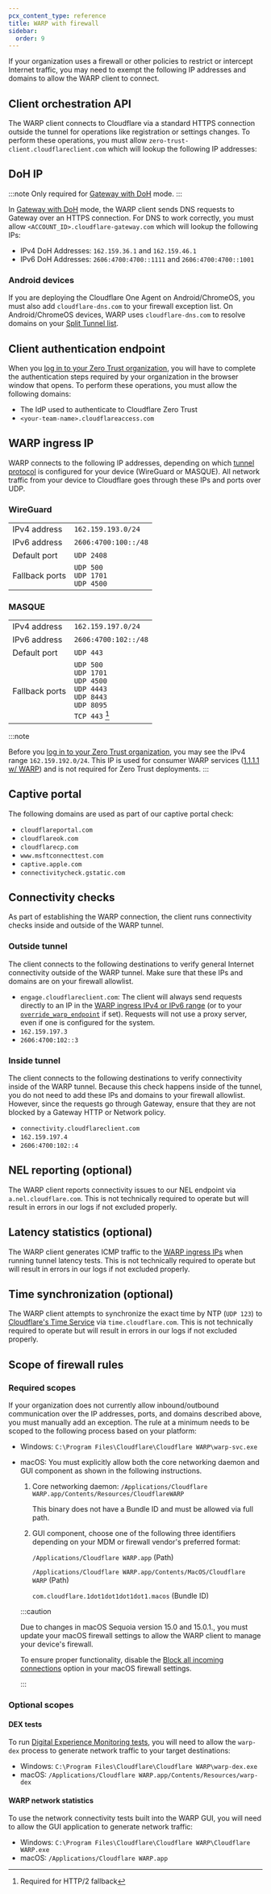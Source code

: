 ```yaml
---
pcx_content_type: reference
title: WARP with firewall
sidebar:
  order: 9
---
```



If your organization uses a firewall or other policies to restrict or intercept Internet traffic, you may need to exempt the following IP addresses and domains to allow the WARP client to connect.

## Client orchestration API

The WARP client connects to Cloudflare via a standard HTTPS connection outside the tunnel for operations like registration or settings changes. To perform these operations, you must allow `zero-trust-client.cloudflareclient.com` which will lookup the following IP addresses:

<Render file="warp/client-orchestration-ips" />

## DoH IP

:::note
Only required for [Gateway with DoH](/cloudflare-one/connections/connect-devices/warp/configure-warp/warp-modes/#gateway-with-doh) mode.
:::

In [Gateway with DoH](/cloudflare-one/connections/connect-devices/warp/configure-warp/warp-modes/#gateway-with-doh) mode, the WARP client sends DNS requests to Gateway over an HTTPS connection. For DNS to work correctly, you must allow `<ACCOUNT_ID>.cloudflare-gateway.com` which will lookup the following IPs:

- IPv4 DoH Addresses: `162.159.36.1` and `162.159.46.1`
- IPv6 DoH Addresses: `2606:4700:4700::1111` and `2606:4700:4700::1001`

### Android devices

If you are deploying the Cloudflare One Agent on Android/ChromeOS, you must also add `cloudflare-dns.com` to your firewall exception list. On Android/ChromeOS devices, WARP uses `cloudflare-dns.com` to resolve domains on your [Split Tunnel list](/cloudflare-one/connections/connect-devices/warp/configure-warp/route-traffic/split-tunnels/#domain-based-split-tunnels).

## Client authentication endpoint

When you [log in to your Zero Trust organization](/cloudflare-one/connections/connect-devices/warp/deployment/manual-deployment/), you will have to complete the authentication steps required by your organization in the browser window that opens. To perform these operations, you must allow the following domains:

- The IdP used to authenticate to Cloudflare Zero Trust
- `<your-team-name>.cloudflareaccess.com`

## WARP ingress IP

WARP connects to the following IP addresses, depending on which [tunnel protocol](/cloudflare-one/connections/connect-devices/warp/configure-warp/warp-settings/#device-tunnel-protocol) is configured for your device (WireGuard or MASQUE). All network traffic from your device to Cloudflare goes through these IPs and ports over UDP.

### WireGuard

|                |                                             |
| -------------- | ------------------------------------------- |
| IPv4 address   | `162.159.193.0/24`                          |
| IPv6 address   | `2606:4700:100::/48`                        |
| Default port   | `UDP 2408`                                  |
| Fallback ports | `UDP 500` <br/> `UDP 1701` <br/> `UDP 4500` |

### MASQUE

|                |                                                                                                                     |
| -------------- | ------------------------------------------------------------------------------------------------------------------- |
| IPv4 address   | `162.159.197.0/24`                                                                                                  |
| IPv6 address   | `2606:4700:102::/48`                                                                                                |
| Default port   | `UDP 443`                                                                                                           |
| Fallback ports | `UDP 500` <br/> `UDP 1701` <br/> `UDP 4500` <br/> `UDP 4443` <br/> `UDP 8443` <br/> `UDP 8095` <br/> `TCP 443` [^1] |

[^1]: Required for HTTP/2 fallback

:::note

Before you [log in to your Zero Trust organization](/cloudflare-one/connections/connect-devices/warp/deployment/manual-deployment/), you may see the IPv4 range `162.159.192.0/24`. This IP is used for consumer WARP services ([1.1.1.1 w/ WARP](/warp-client/)) and is not required for Zero Trust deployments.
:::

## Captive portal

The following domains are used as part of our captive portal check:

- `cloudflareportal.com`
- `cloudflareok.com`
- `cloudflarecp.com`
- `www.msftconnecttest.com`
- `captive.apple.com`
- `connectivitycheck.gstatic.com`

## Connectivity checks

As part of establishing the WARP connection, the client runs connectivity checks inside and outside of the WARP tunnel.

### Outside tunnel

The client connects to the following destinations to verify general Internet connectivity outside of the WARP tunnel. Make sure that these IPs and domains are on your firewall allowlist.

- `engage.cloudflareclient.com`: The client will always send requests directly to an IP in the [WARP ingress IPv4 or IPv6 range](/cloudflare-one/connections/connect-devices/warp/deployment/firewall/#warp-ingress-ip) (or to your [`override_warp_endpoint`](/cloudflare-one/connections/connect-devices/warp/deployment/mdm-deployment/parameters/#override_warp_endpoint) if set). Requests will not use a proxy server, even if one is configured for the system.
- `162.159.197.3`
- `2606:4700:102::3`

### Inside tunnel

The client connects to the following destinations to verify connectivity inside of the WARP tunnel. Because this check happens inside of the tunnel, you do not need to add these IPs and domains to your firewall allowlist. However, since the requests go through Gateway, ensure that they are not blocked by a Gateway HTTP or Network policy.

- `connectivity.cloudflareclient.com`
- `162.159.197.4`
- `2606:4700:102::4`

## NEL reporting (optional)

The WARP client reports connectivity issues to our NEL endpoint via `a.nel.cloudflare.com`. This is not technically required to operate but will result in errors in our logs if not excluded properly.

## Latency statistics (optional)

The WARP client generates ICMP traffic to the [WARP ingress IPs](/cloudflare-one/connections/connect-devices/warp/deployment/firewall/#warp-ingress-ip) when running tunnel latency tests. This is not technically required to operate but will result in errors in our logs if not excluded properly.

## Time synchronization (optional)

The WARP client attempts to synchronize the exact time by NTP (`UDP 123`) to [Cloudflare's Time Service](/time-services/ntp/usage/) via `time.cloudflare.com`. This is not technically required to operate but will result in errors in our logs if not excluded properly.

## Scope of firewall rules

### Required scopes

If your organization does not currently allow inbound/outbound communication over the IP addresses, ports, and domains described above, you must manually add an exception. The rule at a minimum needs to be scoped to the following process based on your platform:

- Windows: `C:\Program Files\Cloudflare\Cloudflare WARP\warp-svc.exe`
- macOS: You must explicitly allow both the core networking daemon and GUI component as shown in the following instructions.

  1.  Core networking daemon: `/Applications/Cloudflare WARP.app/Contents/Resources/CloudflareWARP`

      This binary does not have a Bundle ID and must be allowed via full path.

  2.  GUI component, choose one of the following three identifiers depending on your MDM or firewall vendor's preferred format:

      `/Applications/Cloudflare WARP.app` (Path)

      `/Applications/Cloudflare WARP.app/Contents/MacOS/Cloudflare WARP` (Path)

      `com.cloudflare.1dot1dot1dot1dot1.macos` (Bundle ID)

  :::caution

  Due to changes in macOS Sequoia version 15.0 and 15.0.1., you must update your macOS firewall settings to allow the WARP client to manage your device's firewall.

  To ensure proper functionality, disable the [Block all incoming connections](https://support.apple.com/guide/mac-help/change-firewall-settings-on-mac-mh11783/mac) option in your macOS firewall settings.

  :::

### Optional scopes

#### DEX tests

To run [Digital Experience Monitoring tests](/cloudflare-one/insights/dex/tests/), you will need to allow the `warp-dex` process to generate network traffic to your target destinations:

- Windows: `C:\Program Files\Cloudflare\Cloudflare WARP\warp-dex.exe`
- macOS: `/Applications/Cloudflare WARP.app/Contents/Resources/warp-dex`

#### WARP network statistics

To use the network connectivity tests built into the WARP GUI, you will need to allow the GUI application to generate network traffic:

- Windows: `C:\Program Files\Cloudflare\Cloudflare WARP\Cloudflare WARP.exe`
- macOS: `/Applications/Cloudflare WARP.app`
